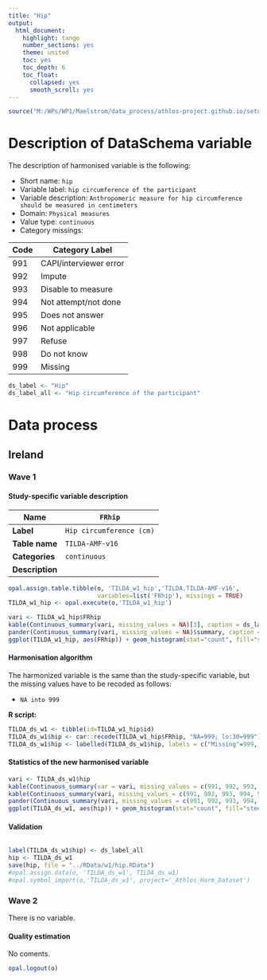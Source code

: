 ```yaml
---
title: "Hip"
output:
  html_document:
    highlight: tango
    number_sections: yes
    theme: united
    toc: yes
    toc_depth: 6
    toc_float:
      collapsed: yes
      smooth_scroll: yes
---
```



```r
source("M:/WPs/WP1/Maelstrom/data_process/athlos-project.github.io/setup_iago.r")
```

# Description of DataSchema variable

The description of harmonised variable is the following:

* Short name: `hip`
* Variable label: `hip circumference of the participant`
* Variable description: `Anthropomeric measure for hip circumference should be measured in centimeters`
* Domain: `Physical measures`
* Value type: `continuous`
* Category missings: 

**Code** | **Category Label**
----| ------------------
991 | CAPI/interviewer error
992 | Impute
993 | Disable to measure
994 | Not attempt/not done
995 | Does not answer
996 | Not applicable
997 | Refuse
998 | Do not know
999 | Missing



```r
ds_label <- "Hip"
ds_label_all <- "Hip circumference of the participant"
```

# Data process

## Ireland

### Wave 1 

#### Study-specific variable description


| **Name** | `FRhip`|
|-|-|
| **Label** | `Hip circumference (cm)` |
| **Table name** | `TILDA-AMF-v16` |
| **Categories** | `continuous` |
| **Description** |  |


```r
opal.assign.table.tibble(o, 'TILDA_w1_hip','TILDA.TILDA-AMF-v16',
                         variables=list('FRhip'), missings = TRUE)
TILDA_w1_hip <- opal.execute(o,'TILDA_w1_hip')
```

```r
vari <- TILDA_w1_hip$FRhip
kable(Continuous_summary(vari, missing_values = NA)[3], caption = ds_label) 
pander(Continuous_summary(vari, missing_values = NA)$summary, caption = "Summary")
ggplot(TILDA_w1_hip, aes(FRhip)) + geom_histogram(stat="count", fill="steelblue") + xlab("Hip") + ylab("Frequency")
```


#### Harmonisation algorithm
The harmonized variable is the same than the study-specific variable, but the missing values have to be recoded as follows:

* `NA into 999`


**R script:**

```r
TILDA_ds_w1 <- tibble(id=TILDA_w1_hip$id)
TILDA_ds_w1$hip <- car::recode(TILDA_w1_hip$FRhip, "NA=999; lo:30=999")
TILDA_ds_w1$hip <- labelled(TILDA_ds_w1$hip, labels = c("Missing"=999, "Do not know"=998, "Refuse"=997, "Not applicable"=996, "Does not answer"=995,  "Not attempt not done"=994, "Disable to measure"=993, "Impute"=992, "CAPI interviewer error"=991))
```

#### Statistics of the new harmonised variable
```r
vari <- TILDA_ds_w1$hip
kable(Continuous_summary(var = vari, missing_values = c(991, 992, 993, 994, 995, 996, 997, 998, 999))[3], caption = ds_label)
kable(Continuous_summary(vari, missing_values = c(991, 992, 993, 994, 995, 996, 997, 998, 999))[2], caption = "Values")
pander(Continuous_summary(vari, missing_values = c(991, 992, 993, 994, 995, 996, 997, 998, 999))$summary, caption = "Summary")
ggplot(TILDA_ds_w1, aes(hip)) + geom_histogram(stat="count", fill="steelblue") + xlab("Hip") + ylab("Frequency") + xlim(50,175)
```

#### Validation
```r
```

```r
label(TILDA_ds_w1$hip) <- ds_label_all
hip <- TILDA_ds_w1
save(hip, file = "../RData/w1/hip.RData")
#opal.assign.data(o, 'TILDA_ds_w1', TILDA_ds_w1)
#opal.symbol_import(o,'TILDA_ds_w1', project='_Athlos_Harm_Dataset')
```







### Wave 2 

There is no variable.





#### Quality estimation
No coments.






```r
opal.logout(o)
```
